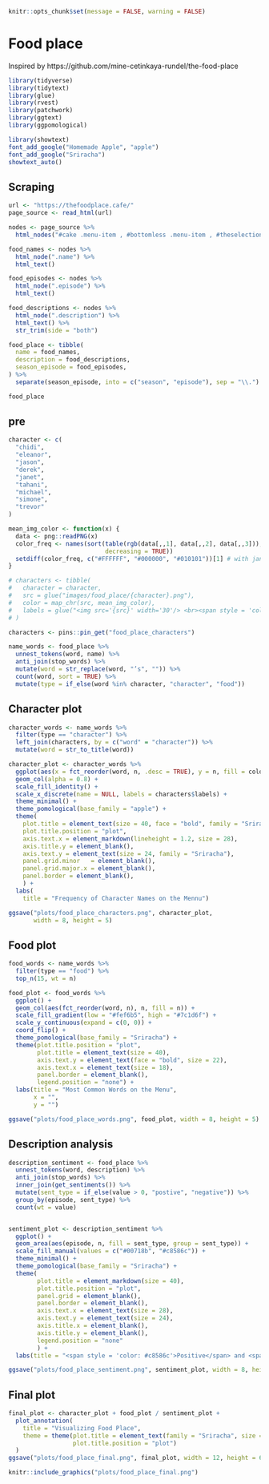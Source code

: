 
```r
knitr::opts_chunk$set(message = FALSE, warning = FALSE)
```

# Food place

Inspired by https://github.com/mine-cetinkaya-rundel/the-food-place  

```r
library(tidyverse)
library(tidytext)
library(glue)
library(rvest)
library(patchwork)
library(ggtext)
library(ggpomological)

library(showtext)
font_add_google("Homemade Apple", "apple")
font_add_google("Sriracha")
showtext_auto()
```




## Scraping  


```r
url <- "https://thefoodplace.cafe/"
page_source <- read_html(url)
```


```r
nodes <- page_source %>% 
  html_nodes("#cake .menu-item , #bottomless .menu-item , #theselection .menu-item , #brunch .menu-item , #soups .menu-item , .menu-item+ .menu-item , #entrees .menu-item , .menu-item:nth-child(1)")

food_names <- nodes %>% 
  html_node(".name") %>% 
  html_text()

food_episodes <- nodes %>%
  html_node(".episode") %>% 
  html_text()

food_descriptions <- nodes %>% 
  html_node(".description") %>%
  html_text() %>% 
  str_trim(side = "both")
```


```r
food_place <- tibble(
  name = food_names,
  description = food_descriptions,
  season_episode = food_episodes,
) %>% 
  separate(season_episode, into = c("season", "episode"), sep = "\\.")

food_place
```

## pre

```r
character <- c(
  "chidi",   
  "eleanor",
  "jason",
  "derek",
  "janet",
  "tahani",
  "michael",
  "simone",
  "trevor"
)

mean_img_color <- function(x) {
  data <- png::readPNG(x)
  color_freq <- names(sort(table(rgb(data[,,1], data[,,2], data[,,3])), 
                           decreasing = TRUE))
  setdiff(color_freq, c("#FFFFFF", "#000000", "#010101"))[1] # with janet fix
}
```


```r
# characters <- tibble(
#   character = character,
#   src = glue("images/food_place/{character}.png"),
#   color = map_chr(src, mean_img_color),
#   labels = glue("<img src='{src}' width='30'/> <br><span style = 'color: {color}'>{character}</span>")
# )

characters <- pins::pin_get("food_place_characters")
```


```r
name_words <- food_place %>% 
  unnest_tokens(word, name) %>% 
  anti_join(stop_words) %>% 
  mutate(word = str_replace(word, "’s", "")) %>% 
  count(word, sort = TRUE) %>% 
  mutate(type = if_else(word %in% character, "character", "food"))
```

## Character plot  

```r
character_words <- name_words %>%
  filter(type == "character") %>%
  left_join(characters, by = c("word" = "character")) %>%
  mutate(word = str_to_title(word))

character_plot <- character_words %>%
  ggplot(aes(x = fct_reorder(word, n, .desc = TRUE), y = n, fill = color)) +
  geom_col(alpha = 0.8) + 
  scale_fill_identity() +
  scale_x_discrete(name = NULL, labels = characters$labels) +
  theme_minimal() + 
  theme_pomological(base_family = "apple") + 
  theme(
    plot.title = element_text(size = 40, face = "bold", family = "Sriracha"),
    plot.title.position = "plot",
    axis.text.x = element_markdown(lineheight = 1.2, size = 28),
    axis.title.y = element_blank(),
    axis.text.y = element_text(size = 24, family = "Sriracha"),
    panel.grid.minor   = element_blank(),
    panel.grid.major.x = element_blank(),
    panel.border = element_blank(),
    ) +
  labs(
    title = "Frequency of Character Names on the Mennu")

ggsave("plots/food_place_characters.png", character_plot,
       width = 8, height = 5)
```

## Food plot  

```r
food_words <- name_words %>% 
  filter(type == "food") %>% 
  top_n(15, wt = n)

food_plot <- food_words %>% 
  ggplot() + 
  geom_col(aes(fct_reorder(word, n), n, fill = n)) + 
  scale_fill_gradient(low = "#fef6b5", high = "#7c1d6f") + 
  scale_y_continuous(expand = c(0, 0)) + 
  coord_flip() + 
  theme_pomological(base_family = "Sriracha") + 
  theme(plot.title.position = "plot",
        plot.title = element_text(size = 40),
        axis.text.y = element_text(face = "bold", size = 22),
        axis.text.x = element_text(size = 18),
        panel.border = element_blank(),
        legend.position = "none") + 
  labs(title = "Most Common Words on the Menu",
       x = "",
       y = "")

ggsave("plots/food_place_words.png", food_plot, width = 8, height = 5)
```


## Description analysis   




```r
description_sentiment <- food_place %>% 
  unnest_tokens(word, description) %>% 
  anti_join(stop_words) %>%
  inner_join(get_sentiments()) %>%
  mutate(sent_type = if_else(value > 0, "postive", "negative")) %>%
  group_by(episode, sent_type) %>% 
  count(wt = value)


sentiment_plot <- description_sentiment %>% 
  ggplot() + 
  geom_area(aes(episode, n, fill = sent_type, group = sent_type)) +
  scale_fill_manual(values = c("#00718b", "#c8586c")) + 
  theme_minimal() + 
  theme_pomological(base_family = "Sriracha") + 
  theme(
        plot.title = element_markdown(size = 40),
        plot.title.position = "plot",
        panel.grid = element_blank(), 
        panel.border = element_blank(),
        axis.text.x = element_text(size = 28),
        axis.text.y = element_text(size = 24),
        axis.title.x = element_blank(),
        axis.title.y = element_blank(),
        legend.position = "none"
        ) + 
  labs(title = "<span style = 'color: #c8586c'>Positive</span> and <span style = 'color: #00718b'>Negative</span> Value Across Episodes")

ggsave("plots/food_place_sentiment.png", sentiment_plot, width = 8, height = 6)
```

## Final plot  

```r
final_plot <- character_plot + food_plot / sentiment_plot + 
  plot_annotation(
    title = "Visualizing Food Place",
    theme = theme(plot.title = element_text(family = "Sriracha", size = 60),
                  plot.title.position = "plot")
  )
ggsave("plots/food_place_final.png", final_plot, width = 12, height = 6)
```


```r
knitr::include_graphics("plots/food_place_final.png")
```


